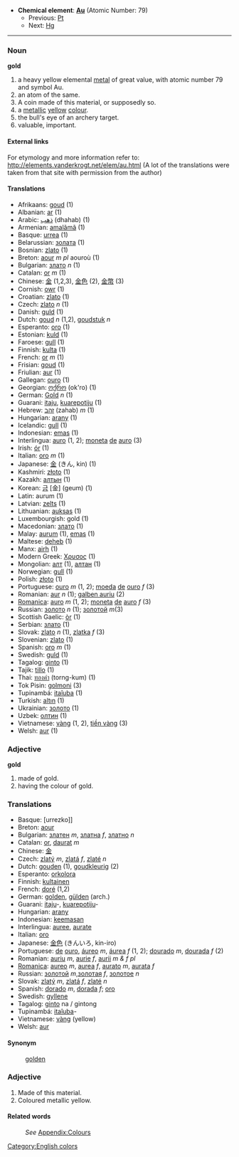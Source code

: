 *'''Chemical element''': '''[[Au]]''' (Atomic Number: 79)
**Previous: [[Platinum|Pt]]
**Next: [[Mercury|Hg]]
----
=== Noun ===
'''gold'''

#a heavy yellow elemental [[metal]] of great value, with atomic number 79 and symbol Au.
#an atom of the same.
#A coin made of this material, or supposedly so.
#a [[metallic]] [[yellow]] [[color|colour]].
#the bull's eye of an archery target.
#valuable, important.

====External links====
For etymology and more information refer to:
http://elements.vanderkrogt.net/elem/au.html
(A lot of the translations were taken from that site with permission from the author)

==== Translations ====
*Afrikaans: [[goud]] (1)
*Albanian: [[ar]] (1)
*Arabic: [[ذهب]] (dhahab) (1)
*Armenian: [[amalãmã]] (1)
*Basque: [[urrea]] (1)
*Belarussian: [[золата]] (1)
*Bosnian: [[zlato]] (1)
*Breton: [[aour]] ''m'' ''pl'' aouroù (1)
*Bulgarian: [[злато]] ''n'' (1)
*Catalan: [[or]] ''m'' (1)
*Chinese: [[金]] (1,2,3), [[金]][[色]] (2), [[金]][[幣]] (3)
*Cornish: [[owr]] (1)
*Croatian: [[zlato]] (1)
*Czech: [[zlato]] ''n'' (1)
*Danish: [[guld]] (1)
*Dutch: [[goud]] ''n'' (1,2), [[goudstuk]] ''n''
*Esperanto: [[oro]] (1)
*Estonian: [[kuld]] (1)
*Faroese: [[gull]] (1)
*Finnish: [[kulta]] (1)
*French: [[or]] ''m'' (1)
*Frisian: [[goud]] (1)
*Friulian: [[aur]] (1)
*Gallegan: [[ouro]] (1)
*Georgian: [[ოქრო]] (ok'ro) (1)
*German: [[Gold]] ''n'' (1)
*Guarani: [[itaju]], [[kuarepotiju]] (1)
*Hebrew: [[זהב]] (zahab) ''m'' (1)
*Hungarian: [[arany]] (1)
*Icelandic: [[gull]] (1)
*Indonesian: [[emas]] (1)
*Interlingua: [[auro]] (1, 2); [[moneta]] [[de]] [[auro]] (3)
*Irish: [[ór]] (1)
*Italian: [[oro]] ''m'' (1)
*Japanese: [[金]] (きん, kin) (1)
*Kashmiri: [[złoto]] (1)
*Kazakh: [[алтын]] (1)
*Korean: [[금]] [金] (geum) (1)
*Latin: aurum (1)
*Latvian: [[zelts]] (1)
*Lithuanian: [[auksas]] (1)
*Luxembourgish: gold (1)
*Macedonian: [[злато]] (1)
*Malay: [[aurum]] (1), [[emas]] (1)
*Maltese: [[deheb]] (1)
*Manx: [[airh]] (1)
*Modern Greek: [[Χρυσος]] '' '' (1)
*Mongolian: [[алт]] (1), [[алтан]] (1)
*Norwegian: [[gull]] (1)
*Polish: [[złoto]] '' '' (1)
*Portuguese: [[ouro]] ''m'' (1, 2); [[moeda]] [[de]] [[ouro]] ''f'' (3)
*Romanian: [[aur]] ''n'' (1); [[galben auriu]] (2)
*[[Romanica]]: [[auro]] ''m'' (1, 2); [[moneta]] [[de]] [[auro]] ''f'' (3)
*Russian: [[золото]] ''n'' (1); [[золотой]] ''m''(3)
*Scottish Gaelic: [[òr]] (1)
*Serbian: [[злато]] (1)
*Slovak: [[zlato]] ''n'' (1), [[zlatka]] ''f'' (3)
*Slovenian: [[zlato]] (1)
*Spanish: [[oro]] ''m'' (1)
*Swedish: [[guld]] (1)
*Tagalog: [[ginto]] (1)
*Tajik: [[tillo]] (1)
*Thai: [[ทองคำ]] (torng-kum) (1)
*Tok Pisin: [[golmoni]] (3)
*Tupinambá: [[itaîuba]] (1)
*Turkish: [[altın]] (1)
*Ukrainian: [[золото]] (1)
*Uzbek: [[олтин]] (1)
*Vietnamese: [[vàng]] (1, 2), [[tiền vàng]] (3)
*Welsh: [[aur]] (1)

===Adjective===
;'''gold'''
#made of gold.
#having the colour of gold.

===Translations===
* Basque: [urrezko]]
* Breton: [[aour]]
* Bulgarian: [[златен]] ''m'', [[златна]] ''f'', [[златно]] ''n''
* Catalan: [[or]], [[daurat]] ''m''
* Chinese: [[金]]
* Czech: [[zlatý]] ''m'', [[zlatá]] ''f'', [[zlaté]] ''n''
* Dutch: [[gouden]] (1), [[goudkleurig]] (2)
* Esperanto: [[orkolora]]
* Finnish: [[kultainen]]
* French: [[doré]] (1,2)
* German: [[golden]], [[gülden]] (arch.)
* Guarani: [[itaju]]-, [[kuarepotiju]]-
* Hungarian: [[arany]]
* Indonesian: [[emas|keemasan]]
* Interlingua: [[auree]], [[aurate]]
* Italian: [[oro]]
* Japanese: [[金色]] (きんいろ, kin-iro)
* Portuguese: [[de]] [[ouro]], [[áureo]] ''m'', [[áurea]] ''f'' (1, 2); [[dourado]] ''m'', [[dourada]] ''f'' (2)
* Romanian: [[auriu]] ''m'', [[aurie]] ''f'', [[aurii]] ''m & f pl''
* [[Romanica]]: [[aureo]] ''m'', [[aurea]] ''f'', [[aurato]] ''m'', [[aurata]] ''f''
* Russian: [[золотой]] ''m'',[[золотая]] ''f'', [[золотое]] ''n''
* Slovak: [[zlatý]] ''m'', [[zlatá]] ''f'', [[zlaté]] ''n''
* Spanish: [[dorado]] ''m'', [[dorada]] ''f''; [[oro]]
* Swedish: [[gyllene]]
* Tagalog: [[ginto]] na / gintong
* Tupinambá: [[itaîuba]]-
* Vietnamese: [[vàng]] (yellow)
* Welsh: [[aur]]

====Synonym====
:[[golden]]

===Adjective===

#Made of this material.
#Coloured metallic yellow.

====Related words====
:''See'' [[Wiktionary_Appendix:Colours|Appendix:Colours]]

[[Category:English colors]]